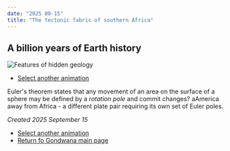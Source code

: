 ```yaml
---
date: "2025 09-15"
title: "The tectonic fabric of southern Africa"
---
```


## A billion years of Earth history

![Features of hidden geology](./assets/Africa-3.gif)

* [Select another animation](../animations)

Euler's theorem states that any movement of an area on the surface of a sphere may be defined by a *rotation pole* and 
commit changes?
aAmerica away from Africa - a different plate pair requiring its own set of Euler poles. 

*Created 2025 September 15*

* [Select another animation](../animations)
* [Return fo Gondwana main page](../../gondwana)
